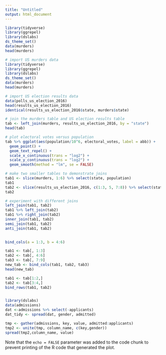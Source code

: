 ```yaml
---
title: "Untitled"
output: html_document
---
```


```r
library(tidyverse)
library(ggrepel)
library(dslabs)
ds_theme_set()
data(murders)
head(murders)
```


```r
# import US murders data
library(tidyverse)
library(ggrepel)
library(dslabs)
ds_theme_set()
data(murders)
head(murders)

# import US election results data
data(polls_us_election_2016)
head(results_us_election_2016)
identical(results_us_election_2016$state, murders$state)

# join the murders table and US election results table
tab <- left_join(murders, results_us_election_2016, by = "state")
head(tab)

# plot electoral votes versus population
tab %>% ggplot(aes(population/10^6, electoral_votes, label = abb)) +
  geom_point() +
  geom_text_repel() + 
  scale_x_continuous(trans = "log2") +
  scale_y_continuous(trans = "log2") +
  geom_smooth(method = "lm", se = FALSE)

# make two smaller tables to demonstrate joins
tab1 <- slice(murders, 1:6) %>% select(state, population)
tab1
tab2 <- slice(results_us_election_2016, c(1:3, 5, 7:8)) %>% select(state, electoral_votes)
tab2

# experiment with different joins
left_join(tab1, tab2)
tab1 %>% left_join(tab2)
tab1 %>% right_join(tab2)
inner_join(tab1, tab2)
semi_join(tab1, tab2)
anti_join(tab1, tab2)
  
```



```r
bind_cols(a = 1:3, b = 4:6)

tab1 <- tab[, 1:3]
tab2 <- tab[, 4:6]
tab3 <- tab[, 7:9]
new_tab <- bind_cols(tab1, tab2, tab3)
head(new_tab)

tab1 <- tab[1:2,]
tab2 <- tab[3:4,]
bind_rows(tab1, tab2)
```
```r

```
```r
library(dslabs)
data(admissions)
dat <-admissions %>% select(-applicants)
dat_tidy <- spread(dat, gender, admitted)

tmp <- gather(admissions, key, value, admitted:applicants)
tmp2 <- unite(tmp, column_name, c(key,gender))
spread(tmp2,column_name, value)
```

Note that the `echo = FALSE` parameter was added to the code chunk to prevent printing of the R code that generated the plot.
